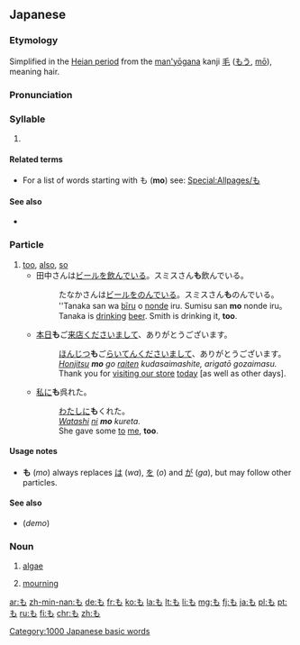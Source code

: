 {{Hiragana character info|hex=3082|name=HIRAGANA LETTER MO}}
==Japanese==
{{stroke order|strokes=3}}

===Etymology===
Simplified in the [[w:Heian period|Heian period]] from the [[man'yōgana]] kanji [[毛]] ([[もう]], [[mō]]), meaning hair.

===Pronunciation===
{{ja-pron|も}}

===Syllable===
{{ja-syllable|mo|sc=Hira}}

# {{Hira-def|syllable|モ|mo|order=35|gyo=ま|dan=お}}

====Related terms====
* For a list of words starting with も ('''mo''') see: [[Special:Allpages/も]]

====See also====
* {{list:Hiragana/ja}}

===Particle===
{{ja-pos|particle}}

# [[too]], [[also]], [[so]]
#* 田中さんは[[ビール]]を[[飲む|飲んで]]いる。スミスさん'''も'''飲んでいる。
#*: たなかさんは[[ビール]]を[[飲む|のんで]]いる。スミスさん'''も'''のんでいる。
#*: ''Tanaka san wa [[bīru]] o [[nomu|nonde]] iru. Sumisu san '''mo''' nonde iru。
#*: Tanaka is [[drink|drinking]] [[beer]]. Smith is drinking it, '''too'''.
#* [[本日]]'''も'''ご[[来店]]くださいまして、ありがとうございます。
#*: [[ほんじつ]]'''も'''ご[[らいてん]]くださいまして、ありがとうございます。
#*: ''[[honjitsu|Honjitsu]] '''mo''' go [[raiten]] kudasaimashite, arigatō gozaimasu.''
#*: Thank you for [[visit|visiting our store]] [[today]] [as well as other days].
#* [[私]][[に]]'''も'''呉れた。
#*: [[わたし]][[に]]'''も'''くれた。
#*: ''[[watashi|Watashi]] [[ni]] '''mo''' kureta.''
#*: She gave some [[to]] [[me]], '''too'''.

====Usage notes====
* '''も''' (''mo'') always replaces [[は]] (''wa''), [[を]] (''o'') and [[が]] (''ga''), but may follow other particles.

====See also====
* {{l|ja|でも}} (''demo'')

===Noun===
{{ja-noun}}

# {{ja-def|藻}} [[algae]]
# {{ja-def|喪}} [[mourning]]

[[Category:1000 Japanese basic words]]

[[ar:も]]
[[zh-min-nan:も]]
[[de:も]]
[[fr:も]]
[[ko:も]]
[[la:も]]
[[lt:も]]
[[li:も]]
[[mg:も]]
[[fj:も]]
[[ja:も]]
[[pl:も]]
[[pt:も]]
[[ru:も]]
[[fi:も]]
[[chr:も]]
[[zh:も]]